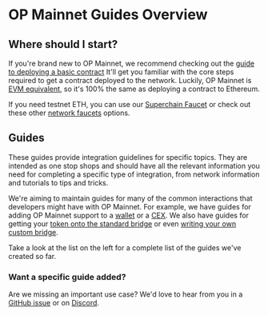# OP Mainnet Guides Overview

## Where should I start?

If you're brand new to OP Mainnet, we recommend checking out the [guide to deploying a basic contract](/op-mainnet/getting-started)
It'll get you familiar with the core steps required to get a contract deployed to the network.
Luckily, OP Mainnet is [EVM equivalent](https://medium.com/ethereum-optimism/introducing-evm-equivalence-5c2021deb306), so it's 100% the same as deploying a contract to Ethereum.

If you need testnet ETH, you can use our [Superchain Faucet](https://app.optimism.io/faucet) or check out these other [network faucets](/tools/faucets) options.

## Guides

These guides provide integration guidelines for specific topics.
They are intended as one stop shops and should have all the relevant information you need for completing a specific type of integration, from network information and tutorials to tips and tricks.

We're aiming to maintain guides for many of the common interactions that developers might have with OP Mainnet.
For example, we have guides for adding OP Mainnet support to a [wallet](/guides/wallet-developers/overview) or a [CEX](/guides/centralized-exchanges/overview).
We also have guides for getting your [token onto the standard bridge](/bridging/standard-bridge-standard-token) or even [writing your own custom bridge](/bridging/custom-bridge).

Take a look at the list on the left for a complete list of the guides we've created so far.

### Want a specific guide added?

Are we missing an important use case?
We'd love to hear from you in a [GitHub issue](https://github.com/ethereum-optimism/community-hub/issues) or on [Discord](https://discord-gateway.optimism.io).